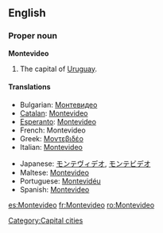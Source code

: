 {{wikipedia}}
==English==

===Proper noun===
'''Montevideo'''
# The capital of [[Uruguay]].

====Translations====
{{top}}
*Bulgarian: [[Монтевидео]]
*[[Catalan]]: [[Montevideo#Catalan|Montevideo]]
*[[Esperanto]]: [[Montevideo#Esperanto|Montevideo]]
*French: Montevideo
*Greek: [[Μοντεβιδέο]]
*Italian: [[Montevideo#Italian|Montevideo]]
{{mid}}
*Japanese: [[モンテヴィデオ]], [[モンテビデオ]]
*Maltese: [[Montevideo]]
*Portuguese: [[Montevidéu]]
*Spanish: [[Montevideo#Spanish|Montevideo]]
{{bottom}}

[[Category:Capital cities]]

[[es:Montevideo]]
[[fr:Montevideo]]
[[ro:Montevideo]]